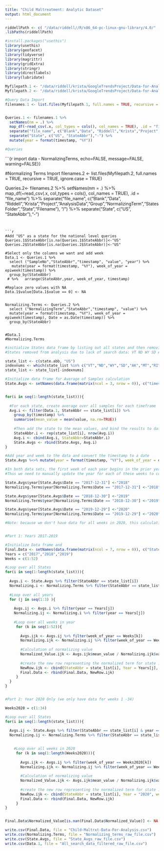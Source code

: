 ```yaml
---
title: "Child Maltreatment: Analytic Dataset"
output: html_document
---
```


```r
riddellPath <- c( "/data/riddell//R/x86_64-pc-linux-gnu-library/4.0/" , .libPaths() )
.libPaths(riddellPath)

#install.packages("usethis")
library(usethis)
library(geofacet) 
library(tidyverse)
library(magrittr)
library(gridExtra)
library(stringr)
library(directlabels)
library(lubridate)
```

```r

Myfilepath.1 <- "/data/riddell/krista/GoogleTrendsProject/Data-for-Analysis/Child-Maltreatment - Combined"
Myfilepath.2 <- "/data/riddell/krista/GoogleTrendsProject/Data-for-Analysis/Normalizing Terms/the"

```

```r

#Query Data Import
filenames.1 <- list.files(Myfilepath.1, full.names = TRUE, recursive = TRUE, ignore.case = TRUE)


Queries.1 <- filenames.1 %>%
  setNames(nm = .) %>%
  map_df(~read_csv(.x, col_types = cols(), col_names = TRUE), .id = "file_name") %>%
  separate("file_name", c("Blank","Data", "Riddell","Krista","Project","AnalysisData","CombinedData","SampleNo","StatesFolder","State","Filename"), "/") %>%
  separate("State", c("US", "StateAbbr"),"-") %>%
  mutate(year = format(timestamp, "%Y"))

#Queries
```


```{r import data - NormalizingTerms, echo=FALSE, message=FALSE, warning=FALSE}}

#Normalizing Terms Import
filenames.2 <- list.files(Myfilepath.2, full.names = TRUE, recursive = TRUE, ignore.case = TRUE)


Queries.2<- filenames.2 %>%
  setNames(nm = .) %>%
  map_df(~read_csv(.x, col_types = cols(), col_names = TRUE), .id = "file_name") %>%
  separate("file_name", c("Blank","Data", "Riddell","Krista","Project","AnalysisData","Group","NormalizingTerm","StatesFolder","State","Filename"), "/") %>%
  separate("State", c("US", "StateAbbr"),"-") 

```


```r

#Add "US" as a state for the national level queries
Queries.1$StateAbbr[is.na(Queries.1$StateAbbr)]<-"US"
Queries.2$StateAbbr[is.na(Queries.2$StateAbbr)]<-"US"

#Select only the columns we want and add week
Data.1 <- Queries.1 %>% 
  select ("SampleNo","StateAbbr","timestamp", "value", "year") %>% 
   mutate(year = format(timestamp, "%Y"), week_of_year = epiweek(timestamp)) %>% 
  group_by(StateAbbr) 
 # %>%   arrange(StateAbbr,year, week_of_year, timestamp)

#Replace zero values with NA
Data.1$value[Data.1$value == 0] <- NA


Normalizing.Terms <- Queries.2 %>% 
  select ("NormalizingTerm","StateAbbr","timestamp", "value") %>% 
  mutate(year = format(timestamp, "%Y"), week_of_year = epiweek(timestamp), Date = as.Date(timestamp)) %>% 
  group_by(StateAbbr) 


#Data.1 
#Normalizing.Terms

```

```r


#initialize States data frame by listing out all states and then removing those which aren't in our analysis
#States removed from analysis due to lack of search data: VT ND WY SD AK DC MT RI DE

state_list <- c(state.abb, "US")
indexnums <- which(state_list %in% c("VT","ND","WY","SD","AK","MT","RI","DE"))
state_list <- state_list[-indexnums]

#Initialize data frame for Average of Samples calculation
State.Avgs <- setNames(data.frame(matrix(ncol = 3, nrow = 0)), c("timestamp", "mean_value", "StateAbbr"))


for(i in seq(1:length(state_list))){
  
  #For each state, create average over all samples for each timeframe
  Avg.i <- filter(Data.1, StateAbbr == state_list[i]) %>%
    group_by(timestamp) %>%
    summarise(mean_value = mean(value, na.rm=TRUE))
  
    #Then add the state to the mean values, and bind the results to data from the previous iterations
    StateAbbr.i <- rep(state_list[i], nrow(Avg.i))
    Avg.i <- cbind(Avg.i, StateAbbr=StateAbbr.i)
    State.Avgs <- rbind(State.Avgs, Avg.i)
}

#Add year and week to the data and convert the timestamp to a date
State.Avgs %<>% mutate(year = format(timestamp, "%Y"), week_of_year = epiweek(timestamp), Date = as.Date(timestamp))

#In both data sets, the first week of each year begins in the prior year (aka 2017.12.31 is week 1 of 2018), so the year column currently represents the wrong year. 
#Thus we need to manually update the year for each of these weeks to correspond to the 1st week of the following year.

State.Avgs$year[State.Avgs$Date == "2017-12-31"] <-"2018"
Normalizing.Terms$year[Normalizing.Terms$Date == "2017-12-31"] <-"2018"

State.Avgs$year[State.Avgs$Date == "2018-12-30"] <-"2019"
Normalizing.Terms$year[Normalizing.Terms$Date == "2018-12-30"] <-"2019"

State.Avgs$year[State.Avgs$Date == "2019-12-29"] <-"2020"
Normalizing.Terms$year[Normalizing.Terms$Date == "2019-12-29"] <-"2020"


```


```r

#Note: because we don't have data for all weeks in 2020, this calculation has been separated out into 2 parts


#Part 1: Years 2017-2019

#Initialize Data frame and 
Final.Data <- setNames(data.frame(matrix(ncol = 7, nrow = 0)), c("StateAbbr", "Year", "week_of_year", "Normalized_Value", "Orig_Avg", "Orig_the_value" ,"Date"))
Years = c("2017","2018","2019")
Weeks = c(1:52)

#Loop over all States 
for(i in seq(1:length(state_list))){
  
  Avgs.i <- State.Avgs %>% filter(StateAbbr == state_list[i])
  Normalizing.i <- Normalizing.Terms %>% filter(StateAbbr == state_list[i])
 
  #Loop over all years
  for (j in seq(1:3) ){
    
    Avgs.ij <- Avgs.i %>% filter(year == Years[j])
    Normalizing.ij <- Normalizing.i %>% filter(year == Years[j])
    
    #Loop over all weeks in year
     for (k in seq(1:52)){
       
       Avgs.ijk <- Avgs.ij %>% filter(week_of_year == Weeks[k])
       Normalizing.ijk <- Normalizing.ij %>% filter(week_of_year == Weeks[k])
       
       #Calculation of normalizing value
       Normalized_Value.ijk <- Avgs.ijk$mean_value / Normalizing.ijk$value * 1000000
       
       #create the new row representing the normalized term for state i, year j, week k and  bind the results to data from the previous iterations
       NewRow.ijk <- cbind(StateAbbr = state_list[i], Year = Years[j], week_of_year = Weeks[k], Normalized_Value = Normalized_Value.ijk, Orig_Avg = Avgs.ijk$mean_value, Orig_the_value = Normalizing.ijk$value, Date = format(Avgs.ijk$Date))
       Final.Data <- rbind(Final.Data, NewRow.ijk)
     }
  }
}


#Part 2: Year 2020 Only (we only have data for weeks 1 -34)

Weeks2020 = c(1:34)

#Loop over all States 
for(i in seq(1:length(state_list))){
  
  Avgs.ij <- State.Avgs %>% filter(StateAbbr == state_list[i] & year == "2020")
  Normalizing.ij <- Normalizing.Terms %>% filter(StateAbbr == state_list[i] & year == "2020")

    
    #Loop over all weeks in 2020
     for (k in seq(1:length(Weeks2020))){
       
       Avgs.ijk <- Avgs.ij %>% filter(week_of_year == Weeks2020[k])
       Normalizing.ijk <- Normalizing.ij %>% filter(week_of_year == Weeks2020[k])
       
       #Calculation of normalizing value
       Normalized_Value.ijk <- Avgs.ijk$mean_value / Normalizing.ijk$value * 1000000
       
       #create the new row representing the normalized term for state i, year j, week k and  bind the results to data from the previous iterations
       NewRow.ijk <- cbind(StateAbbr = state_list[i], Year = "2020", week_of_year = Weeks2020[k], Normalized_Value = Normalized_Value.ijk, Orig_Avg = Avgs.ijk$mean_value, Orig_the_value = Normalizing.ijk$value, Date = format(Avgs.ijk$Date))
       Final.Data <- rbind(Final.Data, NewRow.ijk)
     }
}


Final.Data$Normalized_Value[is.nan(Final.Data$Normalized_Value)] <- NA

```

```r
write.csv(Final.Data, file = "Child-Maltrxt-Data-For-Analysis.csv")
write.csv(Normalizing.Terms, file = "Normalizing_terms_raw_file.csv")
write.csv(State.Avgs, file = "State_Avgs_raw_file.csv")
write.csv(Data.1, file = "All_search_data_filtered_raw_file.csv")
```

